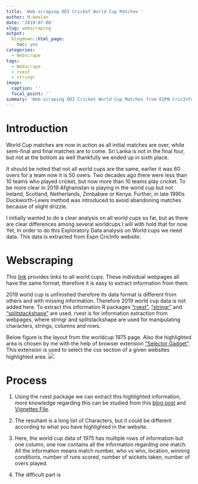 ```yaml
---
title: 'Web-scraping ODI Cricket World Cup Matches '
author: M.Amalan
date: '2019-07-08'
slug: webscraping
output:
  blogdown::html_page:
    toc: yes
categories:
  - Webscrape
tags:
  - Webscrape
  - rvest
  - stringr
image:
  caption: ''
  focal_point: ''
summary: 'Web-scraping ODI Cricket World Cup Matches from ESPN CricInfo.'  
---
```

# Introduction
World Cup matches are now in action as all initial matches are over, while semi-final and final 
matches are to come. Sri Lanka is not in the final four, but not at the bottom as well thankfully
we ended up in sixth place. 

It should be noted that not all world cups are the same, earlier it was 60 overs for a team now it is 50
overs. Two decades ago there were less than 10 teams who played cricket, but now more than 10 teams play
cricket. To be more clear in 2019 Afghanistan is playing in the world cup but not Ireland, Scotland, 
Netherlands, Zimbabwe or Kenya. Further, in late 1990s Duckworth-Lewis method was introduced to avoid 
abandoning matches because of slight drizzle. 

I initially wanted to do a clear analysis on all world cups so far, but as there are clear differences 
among several worldcups I will with hold that for now. Yet, In order to do this Exploratory Data
analysis on World cups we need data. This data is extracted from Espn CricInfo website. 

# Webscraping

This [link](http://stats.espncricinfo.com/ci/engine/records/team/series_results.html?id=12;type=trophy)
provides links to all world cups. These individual webpages all have the same format, therefore it is 
easy to extract information from them. 

2019 world cup is unfinished therefore its data format is different from others and with missing
information. Therefore 2019 world cup data is not added here. To extract this information R packages
["rvest"](https://cran.r-project.org/web/packages/rvest/), 
["stringr"](https://cran.r-project.org/web/packages/stringr/index.html) and
["splitstackshape"](https://cran.r-project.org/web/packages/splitstackshape/index.html) are used. rvest
is for information extraction from webpages, where stringr and splitstackshape are used for manipulating
characters, strings, columns and rows.

Below figure is the layout from the worldcup 1975 page. Also the highlighted area is chosen by me 
with the help of browser extension ["Selector Gadget"](https://selectorgadget.com). This extension
is used to select the css section of a given websites highlighted area. 
![](/webscraping/1975cup.JPG)

# Process

1. Using the rvest package we can extract this highlighted information, more knowledge regarding this
can be studied from this 
[blog post](https://www.analyticsvidhya.com/blog/2017/03/beginners-guide-on-web-scraping-in-r-using-rvest-with-hands-on-knowledge/) and
[Vignettes File](https://cran.r-project.org/web/packages/rvest/vignettes/selectorgadget.html).

2. The resultant is a long list of Characters, but it could be different according to what you have 
highlighted in the website. 

3. Here, the world cup data of 1975 has multiple rows of information but one column, one row contains 
all the information regarding one match. All the information means match number, who vs who, location, 
winning conditions, number of runs scored, number of wickets taken, number of overs played. 

4. The difficult part is 

